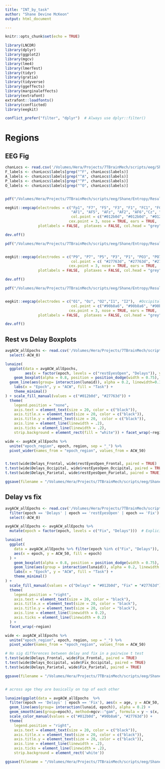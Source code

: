 ```yaml
---
title: "INT_by_task"
author: "Shane Devine McKeon"
output: html_document

---
```



```r
knitr::opts_chunk$set(echo = TRUE)

library(LNCDR)
library(dplyr)
library(ggplot2)
library(mgcv)
library(lme4)
library(lmerTest)
library(tidyr)
library(gratia)
library(tidyverse)
library(ggeffects)
library(marginaleffects)
library(extrafont)
extrafont::loadfonts()
library(conflicted)
library(eegkit)

conflict_prefer("filter", "dplyr")  # Always use dplyr::filter()


```


# Regions 

## EEG Fig
```r
chanLocs <- read.csv('/Volumes/Hera/Projects/7TBrainMech/scripts/eeg/Shane/Entropy/Results/ChannelLocs.csv')
F_labels <- chanLocs$labels[grep("^F", chanLocs$labels)]
A_labels <- chanLocs$labels[grep("^A", chanLocs$labels)]
P_labels <- chanLocs$labels[grep("^P", chanLocs$labels)]
O_labels <- chanLocs$labels[grep("^O", chanLocs$labels)]


pdf("/Volumes/Hera/Projects/7TBrainMech/scripts/eeg/Shane/Entropy/Results/Figures/Figure2/frontalEEGplot.pdf", width = 5, height = 5)

eegkit::eegcap(electrodes = c("Fp1", "F7", "F5", "F3", "F1", "FC1", "FC3", "FC5", "FT9", "Fp2", "F8", "F6", "F4", "F2", "Fz", "FCz", "FC2", "FC4", "FC6", "FT10", #Frontal
                              "AF1", "AF5", "AFz", "AF2", "AF6","Cz", "C1", "C2"),
                              col.point = c("#012b0d", "#012b0d", "#012b0d", "#012b0d", "#012b0d", "#012b0d", "#012b0d", "#012b0d", "#012b0d", "#012b0d", "#012b0d", "#012b0d", "#012b0d", "#012b0d", "#012b0d", "#012b0d", "#012b0d", "#012b0d", "#012b0d", "#012b0d", "#012b0d", "#012b0d", "#012b0d", "#012b0d", "#012b0d", "#012b0d","#012b0d","#012b0d"),
                             cex.point = 3, nose = TRUE, ears = TRUE,
               plotlabels = FALSE,  plotaxes = FALSE, col.head = "grey", type="2d")

dev.off()
```

```r

pdf("/Volumes/Hera/Projects/7TBrainMech/scripts/eeg/Shane/Entropy/Results/Figures/Figure2/parietalEEGplot.pdf", width = 5, height = 5)


eegkit::eegcap(electrodes = c("P9", "P7", "P5", "P3", "P1", "PO3", "PO7", "PO9", "POz", "Pz", "P10", "P8", "P6", "P4", "P2", "PO4", "PO8", "PO10"),  #Parietal
                              col.point = c( "#27763d", "#27763d", "#27763d", "#27763d", "#27763d", "#27763d", "#27763d", "#27763d", "#27763d", "#27763d", "#27763d", "#27763d", "#27763d", "#27763d", "#27763d", "#27763d", "#27763d", "#27763d"),
                             cex.point = 3, nose = TRUE, ears = TRUE,
               plotlabels = FALSE,  plotaxes = FALSE, col.head = "grey", type="2d")

dev.off()
```

```r

pdf("/Volumes/Hera/Projects/7TBrainMech/scripts/eeg/Shane/Entropy/Results/Figures/Figure2/OccipitalEEGplot.pdf", width = 5, height = 5)


eegkit::eegcap(electrodes = c("O1", "Oz", "O2","I1", "I2"),  #Occipital
                              col.point = c("#90b8a6", "#90b8a6", "#90b8a6", "#90b8a6", "#90b8a6"),
                             cex.point = 3, nose = TRUE, ears = TRUE,
               plotlabels = FALSE,  plotaxes = FALSE, col.head = "grey", type="2d")

dev.off()
```
## Rest vs Delay Boxplots

```r

avgACW_allEpochs <- read.csv('/Volumes/Hera/Projects/7TBrainMech/scripts/eeg/Shane/Entropy/Results/acw/MGS/twoSecondSegments/allSubjects_allEpochs_regions.csv') %>% filter(epoch == 'Delays' | epoch == 'restEyesOpen') %>%
  select(-ACW_0)

lunaize(
  ggplot(data = avgACW_allEpochs, 
         aes(x = factor(epoch, levels = c("restEyesOpen", "Delays")), y = ACW_50, fill = interaction(epoch))) +
    geom_boxplot(alpha = 0.8, position = position_dodge(width = 0.75), color = "black", width=0.35) +
  geom_line(aes(group= interaction(lunaid)), alpha = 0.2, linewidth=0.1) +
    labs(x = "Epoch", y = "ACW", fill = "Task") +
    theme_minimal()
) + scale_fill_manual(values = c("#012b0d", "#27763d")) + 
  theme(
    legend.position = "none",
    axis.text = element_text(size = 20, color = c("black")),
    axis.title.x = element_text(size = 20, color = c("black")),
    axis.title.y = element_text(size = 20,  color = c("black")),
    axis.line = element_line(linewidth = .2), 
    axis.ticks = element_line(linewidth = .2),
    strip.background = element_rect(fill = "white")) + facet_wrap(~region)

wide <- avgACW_allEpochs %>%
  unite("epoch_region", epoch, region, sep = "_") %>%
  pivot_wider(names_from = "epoch_region", values_from = ACW_50)


t.test(wide$Delays_Frontal, wide$restEyesOpen_Frontal, paired = TRUE)
t.test(wide$Delays_Occipital, wide$restEyesOpen_Occipital, paired = TRUE)
t.test(wide$Delays_Parietal, wide$restEyesOpen_Parietal, paired = TRUE)

ggsave(filename = "/Volumes/Hera/Projects/7TBrainMech/scripts/eeg/Shane/Entropy/Results/Figures/Figure2/INT_task_boxplot_regions.pdf", device = "pdf", dpi = 500, width = 18, height = 6)

```

## Delay vs fix
```r

avgACW_allEpochs <- read.csv('/Volumes/Hera/Projects/7TBrainMech/scripts/eeg/Shane/Entropy/Results/acw/MGS/twoSecondSegments/allSubjects_allEpochs_regions.csv') %>% 
  filter(epoch == 'Delays' | epoch == 'restEyesOpen' | epoch == 'Fix') %>%
  select(-ACW_0)
```


```r

avgACW_allEpochs <- avgACW_allEpochs %>%
  mutate(epoch = factor(epoch, levels = c("Fix", "Delays")))  # Explicit order

lunaize(
  ggplot(
    data = avgACW_allEpochs %>% filter(epoch %in% c("Fix", "Delays")),
    aes(x = epoch, y = ACW_50, fill = epoch)
  ) +
    geom_boxplot(alpha = 0.8, position = position_dodge(width = 0.75), color = "black", width = 0.35) +
    geom_line(aes(group = interaction(lunaid)), alpha = 0.2, linewidth = 0.1) +
    labs(x = "Epoch", y = "ACW", fill = "Task") +
    theme_minimal()
) +
  scale_fill_manual(values = c("Delays" = "#012b0d", "Fix" = "#27763d")) +
  theme(
    legend.position = "right",
    axis.text = element_text(size = 20, color = "black"),
    axis.title.x = element_text(size = 20, color = "black"),
    axis.title.y = element_text(size = 20, color = "black"),
    axis.line = element_line(linewidth = 0.2),
    axis.ticks = element_line(linewidth = 0.2)
  ) +
  facet_wrap(~region)

wide <- avgACW_allEpochs %>%
  unite("epoch_region", epoch, region, sep = "_") %>%
  pivot_wider(names_from = "epoch_region", values_from = ACW_50)

# No sig differences between delay and fix in a pairwise t test 
t.test(wide$Delays_Frontal, wide$Fix_Frontal, paired = TRUE)
t.test(wide$Delays_Occipital, wide$Fix_Occipital, paired = TRUE)
t.test(wide$Delays_Parietal, wide$Fix_Parietal, paired = TRUE)

ggsave(filename = "/Volumes/Hera/Projects/7TBrainMech/scripts/eeg/Shane/Entropy/Results/Figures/Figure4/INT_delayFix_boxplot_regions.pdf", device = "pdf", dpi = 500, width = 18, height = 6)


# across age they are basically on top of each other

lunaize(ggplot(data = avgACW_allEpochs  %>% 
  filter(epoch == 'Delays' | epoch == 'Fix'), aes(x = age, y = ACW_50, color=region, linetype=epoch))) + geom_point(aes(shape=epoch), alpha =0.3) +
  geom_line(aes(group= interaction(lunaid, epoch)), alpha = 0.2) +
  geom_smooth(aes(group=epoch), method=mgcv::"gam", formula = y ~ s(x, k = 3, fx = T), alpha=0.3, linewidth = 1.5)+ facet_wrap(~region)+
  scale_color_manual(values = c("#012b0d", "#90b8a6", "#27763d")) + 
  theme(
    legend.position = "right",
    axis.text = element_text(size = 20, color = c("black")),
    axis.title.x = element_text(size = 20, color = c("black")),
    axis.title.y = element_text(size = 20, color = c("black")),
    axis.line = element_line(linewidth = .2), 
    axis.ticks = element_line(linewidth = .2),
    strip.background = element_rect('white'))

ggsave(filename = "/Volumes/Hera/Projects/7TBrainMech/scripts/eeg/Shane/Entropy/Results/Figures/Figure4/INT_delayFix_acrossAge_regions.pdf", device = "pdf", dpi = 500, width = 18, height = 6)


```



